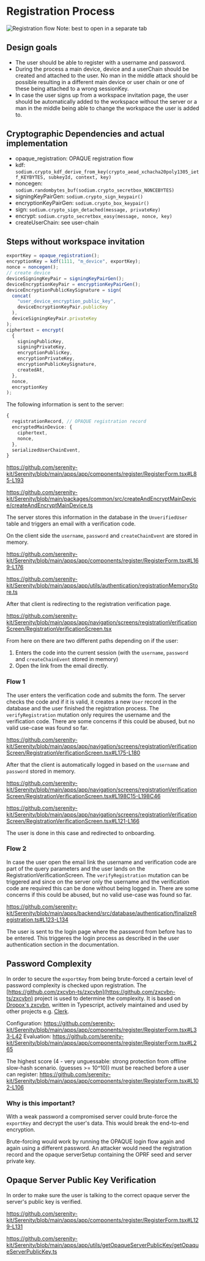 # Registration Process

![Registration flow](./registration_flow.png)
Note: best to open in a separate tab

## Design goals

- The user should be able to register with a username and password.
- During the process a main device, device and a userChain should be created and attached to the user. No man in the middle attack should be possible resulting in a different main device or user chain or one of these being attached to a wrong sessionKey.
- In case the user signs up from a workspace invitation page, the user should be automatically added to the workspace without the server or a man in the middle being able to change the workspace the user is added to.

## Cryptographic Dependencies and actual implementation

- opaque_registration: OPAQUE registration flow
- kdf: `sodium.crypto_kdf_derive_from_key(crypto_aead_xchacha20poly1305_ietf_KEYBYTES, subkeyId, context, key)`
- noncegen: `sodium.randombytes_buf(sodium.crypto_secretbox_NONCEBYTES)`
- signingKeyPairGen: `sodium.crypto_sign_keypair()`
- encryptionKeyPairGen: `sodium.crypto_box_keypair()`
- sign: `sodium.crypto_sign_detached(message, privateKey)`
- encrypt: `sodium.crypto_secretbox_easy(message, nonce, key)`
- createUserChain: see user-chain

## Steps without workspace invitation

```ts
exportKey = opaque_registration();
encryptionKey = kdf(1111, "m_device", exportKey);
nonce = noncegen();
// create device
deviceSigningKeyPair = signingKeyPairGen();
deviceEncryptionKeyPair = encryptionKeyPairGen();
deviceEncryptionPublicKeySignature = sign(
  concat(
    "user_device_encryption_public_key",
    deviceEncryptionKeyPair.publicKey
  ),
  deviceSigningKeyPair.privateKey
);
ciphertext = encrypt(
  {
    signingPublicKey,
    signingPrivateKey,
    encryptionPublicKey,
    encryptionPrivateKey,
    encryptionPublicKeySignature,
    createdAt,
  },
  nonce,
  encryptionKey
);
```

The following information is sent to the server:

```ts
{
  registrationRecord, // OPAQUE registration record
  encryptedMainDevice: {
    ciphertext,
    nonce,
  },
  serializedUserChainEvent,
}
```

https://github.com/serenity-kit/Serenity/blob/main/apps/app/components/register/RegisterForm.tsx#L85-L193

https://github.com/serenity-kit/Serenity/blob/main/packages/common/src/createAndEncryptMainDevice/createAndEncryptMainDevice.ts

The server stores this information in the database in the `UnverifiedUser` table and triggers an email with a verification code.

On the client side the `username`, `password` and `createChainEvent` are stored in memory.

https://github.com/serenity-kit/Serenity/blob/main/apps/app/components/register/RegisterForm.tsx#L169-L176

https://github.com/serenity-kit/Serenity/blob/main/apps/app/utils/authentication/registrationMemoryStore.ts

After that client is redirecting to the registration verification page.

https://github.com/serenity-kit/Serenity/blob/main/apps/app/navigation/screens/registrationVerificationScreen/RegistrationVerificationScreen.tsx

From here on there are two different paths depending on if the user:

1. Enters the code into the current session (with the `username`, `password` and `createChainEvent` stored in memory)
2. Open the link from the email directly.

### Flow 1

The user enters the verification code and submits the form. The server checks the code and if it is valid, it creates a new `User` record in the database and the user finished the registration process. The `verifyRegistration` mutation only requires the username and the verification code. There are some concerns if this could be abused, but no valid use-case was found so far.

https://github.com/serenity-kit/Serenity/blob/main/apps/app/navigation/screens/registrationVerificationScreen/RegistrationVerificationScreen.tsx#L175-L180

After that the client is automatically logged in based on the `username` and `password` stored in memory.

https://github.com/serenity-kit/Serenity/blob/main/apps/app/navigation/screens/registrationVerificationScreen/RegistrationVerificationScreen.tsx#L198C15-L198C46

https://github.com/serenity-kit/Serenity/blob/main/apps/app/navigation/screens/registrationVerificationScreen/RegistrationVerificationScreen.tsx#L121-L166

The user is done in this case and redirected to onboarding.

### Flow 2

In case the user open the email link the username and verification code are part of the query parameters and the user lands on the RegistrationVerificationScreen. The `verifyRegistration` mutation can be triggered and since on the server only the username and the verification code are required this can be done without being logged in. There are some concerns if this could be abused, but no valid use-case was found so far.

https://github.com/serenity-kit/Serenity/blob/main/apps/backend/src/database/authentication/finalizeRegistration.ts#L123-L134

The user is sent to the login page where the password from before has to be entered. This triggeres the login process as described in the user authentication section in the documentation.

## Password Complexity

In order to secure the `exportKey` from being brute-forced a certain level of password complexity is checked upon registration. The [https://github.com/zxcvbn-ts/zxcvbn](https://github.com/zxcvbn-ts/zxcvbn) project is used to determine the complexity. It is based on [Dropox's zxcvbn](https://github.com/dropbox/zxcvbn), written in Typescript, actively maintained and used by other projects e.g. [Clerk](https://clerk.com/docs/security/password-protection#password-strength).

Configuration: https://github.com/serenity-kit/Serenity/blob/main/apps/app/components/register/RegisterForm.tsx#L33-L42
Evaluation: https://github.com/serenity-kit/Serenity/blob/main/apps/app/components/register/RegisterForm.tsx#L265

The highest score (4 - very unguessable: strong protection from offline slow-hash scenario. (guesses >= 10^10)) must be reached before a user can register: https://github.com/serenity-kit/Serenity/blob/main/apps/app/components/register/RegisterForm.tsx#L102-L106

### Why is this important?

With a weak password a compromised server could brute-force the `exportKey` and decrypt the user's data. This would break the end-to-end encryption.

Brute-forcing would work by running the OPAQUE login flow again and again using a different password. An attacker would need the registration record and the opaque serverSetup containing the OPRF seed and server private key.

## Opaque Server Public Key Verification

In order to make sure the user is talking to the correct opaque server the server's public key is verified.

https://github.com/serenity-kit/Serenity/blob/main/apps/app/components/register/RegisterForm.tsx#L129-L131

https://github.com/serenity-kit/Serenity/blob/main/apps/app/utils/getOpaqueServerPublicKey/getOpaqueServerPublicKey.ts
